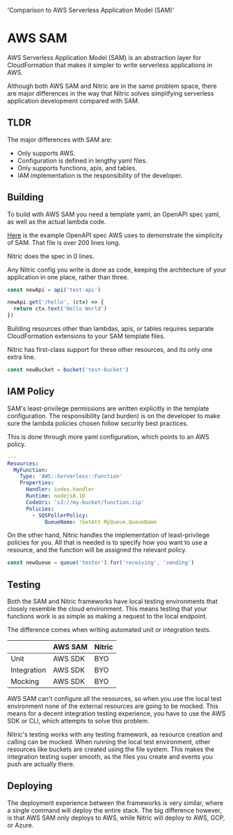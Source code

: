   'Comparison to AWS Serverless Application Model (SAM)'

# AWS SAM

AWS Serverless Application Model (SAM) is an abstraction layer for CloudFormation that makes it simpler to write serverless applications in AWS.

Although both AWS SAM and Nitric are in the same problem space, there are major differences in the way that Nitric solves simplifying serverless application development compared with SAM.

## TLDR

The major differences with SAM are:

- Only supports AWS.
- Configuration is defined in lengthy yaml files.
- Only supports functions, apis, and tables.
- IAM implementation is the responsibility of the developer.

## Building

To build with AWS SAM you need a template yaml, an OpenAPI spec yaml, as well as the actual lambda code.

[Here](https://docs.aws.amazon.com/apigateway/latest/developerguide/http-api-open-api.html#http-api-import.example) is the example OpenAPI spec AWS uses to demonstrate the simplicity of SAM. That file is over 200 lines long.

Nitric does the spec in 0 lines.

Any Nitric config you write is done as code, keeping the architecture of your application in one place, rather than three.

```typescript
const newApi = api('test-api')

newApi.get('/hello', (ctx) => {
  return ctx.text('Hello World')
})
```

Building resources other than lambdas, apis, or tables requires separate CloudFormation extensions to your SAM template files.

Nitric has first-class support for these other resources, and its only one extra line.

```typescript
const newBucket = bucket('test-bucket')
```

## IAM Policy

SAM's least-privilege permissions are written explicitly in the template configuration. The responsibility (and burden) is on the developer to make sure the lambda policies chosen follow security best practices.

This is done through more yaml configuration, which points to an AWS policy.

```yaml
---
Resources:
  MyFunction:
    Type: 'AWS::Serverless::Function'
    Properties:
      Handler: index.handler
      Runtime: nodejs8.10
      CodeUri: 's3://my-bucket/function.zip'
      Policies:
        - SQSPollerPolicy:
            QueueName: !GetAtt MyQueue.QueueName
```

On the other hand, Nitric handles the implementation of least-privilege policies for you. All that is needed is to specify how you want to use a resource, and the function will be assigned the relevant policy.

```typescript
const newQueue = queue('tester').for('receiving', 'sending')
```

## Testing

Both the SAM and Nitric frameworks have local testing environments that closely resemble the cloud environment. This means testing that your functions work is as simple as making a request to the local endpoint.

The difference comes when writing automated unit or integration tests.

|             | AWS SAM | Nitric |
| ----------- | ------- | ------ |
| Unit        | AWS SDK | BYO    |
| Integration | AWS SDK | BYO    |
| Mocking     | AWS SDK | BYO    |

AWS SAM can't configure all the resources, so when you use the local test environment none of the external resources are going to be mocked. This means for a decent integration testing experience, you have to use the AWS SDK or CLI, which attempts to solve this problem.

Nitric's testing works with any testing framework, as resource creation and calling can be mocked. When running the local test environment, other resources like buckets are created using the file system. This makes the integration testing super smooth, as the files you create and events you push are actually there.

## Deploying

The deployment experience between the frameworks is very similar, where a single command will deploy the entire stack. The big difference however, is that AWS SAM only deploys to AWS, while Nitric will deploy to AWS, GCP, or Azure.

